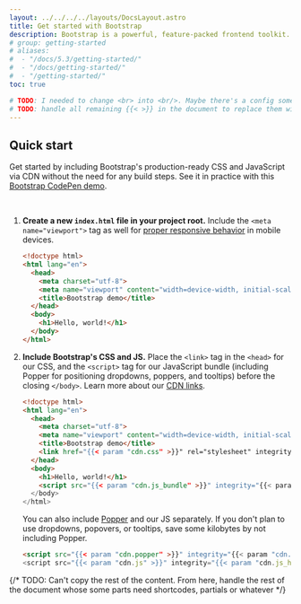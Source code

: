 ```yaml
---
layout: ../../../../layouts/DocsLayout.astro
title: Get started with Bootstrap
description: Bootstrap is a powerful, feature-packed frontend toolkit. Build anything—from prototype to production—in minutes.
# group: getting-started
# aliases:
#  - "/docs/5.3/getting-started/"
#  - "/docs/getting-started/"
#  - "/getting-started/"
toc: true

# TODO: I needed to change <br> into <br/>. Maybe there's a config somewhere to fix this behavior because <br>'s perfectly valid. It won't help if we can't copy/paste the .md documents as is from Bootstrap.
# TODO: handle all remaining {{< >}} in the document to replace them with real values
---
```


## Quick start

Get started by including Bootstrap's production-ready CSS and JavaScript via CDN without the need for any build steps. See it in practice with this [Bootstrap CodePen demo](https://codepen.io/team/bootstrap/pen/qBamdLj).

<br/>

1. **Create a new `index.html` file in your project root.** Include the `<meta name="viewport">` tag as well for [proper responsive behavior](https://developer.mozilla.org/en-US/docs/Web/HTML/Viewport_meta_tag) in mobile devices.

   ```html
   <!doctype html>
   <html lang="en">
     <head>
       <meta charset="utf-8">
       <meta name="viewport" content="width=device-width, initial-scale=1">
       <title>Bootstrap demo</title>
     </head>
     <body>
       <h1>Hello, world!</h1>
     </body>
   </html>
   ```

2. **Include Bootstrap's CSS and JS.** Place the `<link>` tag in the `<head>` for our CSS, and the `<script>` tag for our JavaScript bundle (including Popper for positioning dropdowns, poppers, and tooltips) before the closing `</body>`. Learn more about our [CDN links](#cdn-links).

   ```html
   <!doctype html>
   <html lang="en">
     <head>
       <meta charset="utf-8">
       <meta name="viewport" content="width=device-width, initial-scale=1">
       <title>Bootstrap demo</title>
       <link href="{{< param "cdn.css" >}}" rel="stylesheet" integrity="{{< param "cdn.css_hash" >}}" crossorigin="anonymous">
     </head>
     <body>
       <h1>Hello, world!</h1>
       <script src="{{< param "cdn.js_bundle" >}}" integrity="{{< param "cdn.js_bundle_hash" >}}" crossorigin="anonymous"></script>
     </body>
   </html>
   ```

   You can also include [Popper](https://popper.js.org/) and our JS separately. If you don't plan to use dropdowns, popovers, or tooltips, save some kilobytes by not including Popper.

   ```html
   <script src="{{< param "cdn.popper" >}}" integrity="{{< param "cdn.popper_hash" >}}" crossorigin="anonymous"></script>
   <script src="{{< param "cdn.js" >}}" integrity="{{< param "cdn.js_hash" >}}" crossorigin="anonymous"></script>
   ```

{/* TODO: Can't copy the rest of the content. From here, handle the rest of the document whose some parts need shortcodes, partials or whatever */}
